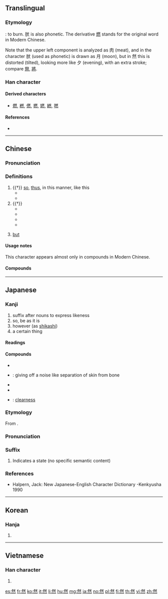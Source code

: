 ==Translingual==
{{stroke order|type=animate}}

===Etymology===
{{Han etyl}}
{{Han compound|肰|火|t1=dog meat|t2=fire|ls=ic}}: to burn. 肰 is also phonetic. The derivative [[燃]] stands for the original word in Modern Chinese.

Note that the upper left component is analyzed as 肉 (meat), and in the character 肰 (used as phonetic) is drawn as 月 (moon), but in 然 this is distorted (tilted), looking more like 夕 (evening), with an extra stroke; compare [[祭]], [[將]].

===Han character===
{{Han char|rn=86|rad=火|as=08|sn=12|four=23333|canj=BKF|ids=⿱肰灬}}

====Derived characters====
* [[燃]], [[橪]], [[㒄]], [[撚]], [[㜣]], [[繎]], [[嘫]]

====References====
* {{Han ref|kx=0675.120|dkj=19149|dj=1086.200|hdz=32213.050|uh=7136|ud=28982|bh=B54D|bd=46413}}

----

==Chinese==
{{zh-forms}}

===Pronunciation===
{{zh-pron
|m=rán
|c=jin4
|mn=qz,tp,xm:liân/kh,zz:jiân
|mc=y
|oc=y
|ma=
|cat=part,adv,n
}}

===Definitions===
{{zh-hanzi}}

# {{†}} [[so]], [[thus]], in this manner, like this
#* {{zh-x|然後|then (literally "after things turn out this way")}}
#* {{zh-x|不然|or else, otherwise (literally "not so")}}
# {{†}}{{lb|zh|no longer productive}} {{non-gloss definition|Suffix forming adverbs, sometimes also adjectives, with an abstract meaning of "in the manner of, like"}}
#* {{zh-x|顯然|apparently, obviously}}
#* {{zh-x|果然|as expected (literally "as a result")}}
#* {{zh-x|龐然大物|giant, something enormous (literally "a bigly big thing")}}
#* {{zh-x|喟然長嘆|to sigh (with 喟 being an onomatopoeia)}}
# {{lb|zh|obsolete}} [[but]]

====Usage notes====
This character appears almost only in compounds in Modern Chinese.

====Compounds====
{{zh-der|然而|然後|然頃|然則|昂然|必然|當然|忽然|慨然|偶然|全然|雖然|突然|欣然|自然}}

----

==Japanese==

===Kanji===
{{ja-kanji|rs=火08|grade=4}}

# suffix after nouns to express likeness
# so, be as it is
# however (as [[shikashi]])
# a certain thing

====Readings====
{{ja-readings|goon=[[ねん]] (nen)|kanon=[[ぜん]] (zen)|kun=[[もえる]] (moeru), [[しかれども]] (shikaredomo), [[しかして]] (shikashite)}}

====Compounds====
{{der-top|Compounds}}
* {{ja-r|偶然|ぐうぜん}}
* {{ja-r|砉然|けきぜん}}: giving off a noise like separation of skin from bone
* {{ja-r|全然|ぜんぜん}}
* {{ja-r|突然|とつぜん}}
* {{ja-r|判然|はんぜん}}: [[clearness]]
{{der-bottom}}

===Etymology===
{{ja-kanjitab|ぜん|yomi=o}}
From {{etyl|ltc|ja|sort=せん'}} {{m|zh|然|tr=nyen||-like}}.

===Pronunciation===
{{ja-pron|yomi=kanon|ぜん}}

===Suffix===
{{ja-pos|suffix|ぜん}}

# Indicates a state (no specific semantic content)

===References===
* Halpern, Jack: New Japanese-English Character Dictionary -Kenkyusha 1990

----

==Korean==

===Hanja===
{{ko-hanja|hangeul=[[연]]|eumhun=|rv=yeon|mr=yŏn|y=yen}}

# {{defn|lang=ko|sort=火08}}

----

==Vietnamese==

===Han character===
{{vi-hantu|[[nhiên]], [[nhen]], [[nhơn]]|rs=火08}}

# {{defn|lang=vi|sort=火08}}

[[es:然]]
[[fr:然]]
[[ko:然]]
[[it:然]]
[[li:然]]
[[hu:然]]
[[mg:然]]
[[ja:然]]
[[no:然]]
[[pl:然]]
[[fi:然]]
[[th:然]]
[[vi:然]]
[[zh:然]]